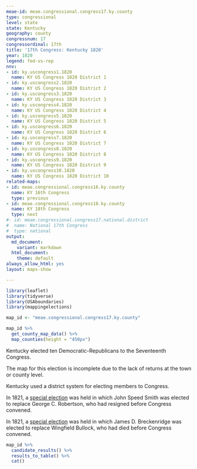 ```yaml
---
meae-id: meae.congressional.congress17.ky.county
type: congressional
level: state
state: Kentucky
geography: county
congressnum: 17
congressordinal: 17th
title: '17th Congress: Kentucky 1820'
year: 1820
legend: fed-vs-rep
nnv:
- id: ky.uscongress1.1820
  name: KY US Congress 1820 District 1
- id: ky.uscongress2.1820
  name: KY US Congress 1820 District 2
- id: ky.uscongress3.1820
  name: KY US Congress 1820 District 3
- id: ky.uscongress4.1820
  name: KY US Congress 1820 District 4
- id: ky.uscongress5.1820
  name: KY US Congress 1820 District 5
- id: ky.uscongress6.1820
  name: KY US Congress 1820 District 6
- id: ky.uscongress7.1820
  name: KY US Congress 1820 District 7
- id: ky.uscongress8.1820
  name: KY US Congress 1820 District 8
- id: ky.uscongress9.1820
  name: KY US Congress 1820 District 9
- id: ky.uscongress10.1820
  name: KY US Congress 1820 District 10
related-maps:
- id: meae.congressional.congress16.ky.county
  name: KY 16th Congress
  type: previous
- id: meae.congressional.congress18.ky.county
  name: KY 18th Congress
  type: next
#- id: meae.congressional.congress17.national.district
#  name: National 17th Congress
#  type: national
output:
  md_document:
    variant: markdown
  html_document:
    theme: default
always_allow_html: yes
layout: maps-show

---
```


```r
library(leaflet)
library(tidyverse)
library(USAboundaries)
library(mappingelections)

map_id <- "meae.congressional.congress17.ky.county"
```

<div class="map">

```r
map_id %>%
  get_county_map_data() %>%
  map_counties(height = "450px")
```

</div>

Kentucky elected ten Democratic-Republicans to the Seventeenth Congress.

The map for this election is incomplete due to the lack of returns at the town or county level.

Kentucky used a district system for electing members to Congress. 

In 1821, a [special election](https://elections.lib.tufts.edu/catalog/tufts:ky.uscongress7.1821) was held in which John Speed Smith was elected to replace George C. Robertson, who had resigned before Congress convened.

In 1821, a [special election](https://elections.lib.tufts.edu/catalog/tufts:ky.uscongress8.1821) was held in which James D. Breckenridge was elected to replace Wingfield Bullock, who had died before Congress convened.

<div class="results-table">

```r
map_id %>%
  candidate_results() %>%
  results_to_table() %>%
  cat()
```

</div>

